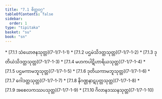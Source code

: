 ```yaml
---
title: "7.1 စိတ္တဝဂ္ဂ"
tableOfContents: false
sidebar:
  order: 1
type: "tipitaka"
basket: "su"
book: "sn"
---
```



<DynamicBreadcrumb />



<TableOfContents book="sn" section="7.1">
* [7.1.1 သံယောဇနသုတ္တ](7-1/7-1-1)
* [7.1.2 ပဌမဲသိဒတ္တသုတ္တ](7-1/7-1-2)
* [7.1.3 ဒုတိယဲသိဒတ္တသုတ္တ](7-1/7-1-3)
* [7.1.4 မဟကပါဋိဟာရိယသုတ္တ](7-1/7-1-4)
* [7.1.5 ပဌမကာမဘူသုတ္တ](7-1/7-1-5)
* [7.1.6 ဒုတိယကာမဘူသုတ္တ](7-1/7-1-6)
* [7.1.7 ဂေါဒတ္တသုတ္တ](7-1/7-1-7)
* [7.1.8 နိဂဏ္ဌနာဋပုတ္တသုတ္တ](7-1/7-1-8)
* [7.1.9 အစေလကဿပသုတ္တ](7-1/7-1-9)
* [7.1.10 ဂိလာနဒဿနသုတ္တ](7-1/7-1-10)
</TableOfContents>